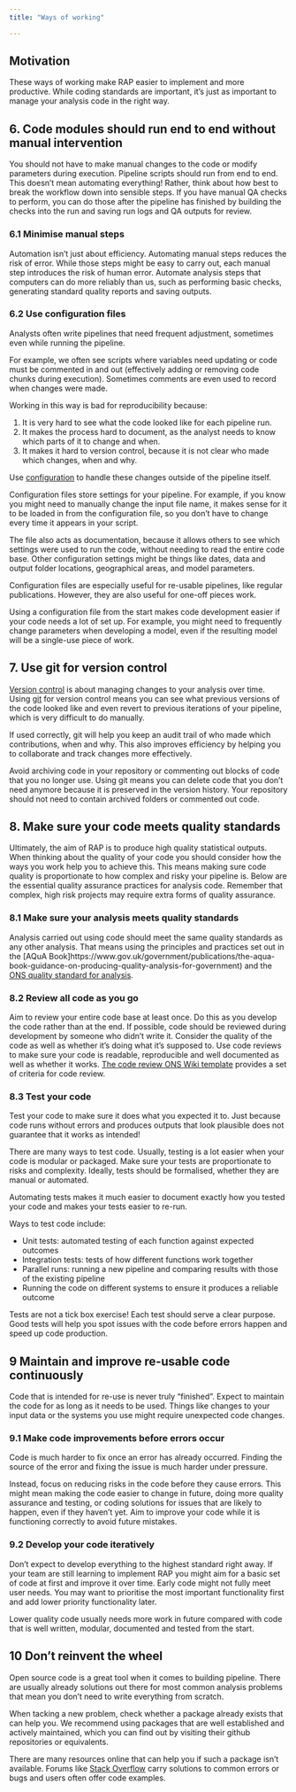 ```yaml
---
title: "Ways of working"

---
```


## Motivation

These ways of working make RAP easier to implement and more productive. While coding standards are important, it’s just as important to manage your analysis code in the right way. 

## 6.	Code modules should run end to end without manual intervention
You should not have to make manual changes to the code or modify parameters during execution. Pipeline scripts should run from end to end. This doesn’t mean automating everything! Rather, think about how best to break the workflow down into sensible steps. If you have manual QA checks to perform, you can do those after the pipeline has finished by building the checks into the run and saving run logs and QA outputs for review.

### 6.1 Minimise manual steps
Automation isn’t just about efficiency. Automating manual steps reduces the risk of error. While those steps might be easy to carry out, each manual step introduces the risk of human error. Automate analysis steps that computers can do more reliably than us, such as performing basic checks, generating standard quality reports and saving outputs. 

### 6.2	Use configuration files
Analysts often write pipelines that need frequent adjustment, sometimes even while running the pipeline. 

For example, we often see scripts where variables need updating or code must be commented in and out (effectively adding or removing code chunks during execution). Sometimes comments are even used to record when changes were made. 

Working in this way is bad for reproducibility because:

1. It is very hard to see what the code looked like for each pipeline run.    
2. It makes the process hard to document, as the analyst needs to know which parts of it to change and when.    
3. It makes it hard to version control, because it is not clear who made which changes, when and why.    

Use [configuration](https://best-practice-and-impact.github.io/qa-of-code-guidance/configuration.html) to handle these changes outside of the pipeline itself. 

Configuration files store settings for your pipeline. For example, if you know you might need to manually change the input file name, it makes sense for it to be loaded in from the configuration file, so you don’t have to change every time it appears in your script. 

The file also acts as documentation, because it allows others to see which settings were used to run the code, without needing to read the entire code base. Other configuration settings might be things like dates, data and output folder locations, geographical areas, and model parameters. 

:::{.callout-tip}

Configuration files are especially useful for re-usable pipelines, like regular publications. However, they are also useful for one-off pieces work.    

Using a configuration file from the start makes code development easier if your code needs a lot of set up. For example, you might need to frequently change parameters when developing a model, even if the resulting model will be a single-use piece of work.

:::

## 7.	Use git for version control
[Version control](https://best-practice-and-impact.github.io/qa-of-code-guidance/version_control.html) is about managing changes to your analysis over time. Using [git](https://git-scm.com/) for version control means you can see what previous versions of the code looked like and even revert to previous iterations of your pipeline, which is very difficult to do manually. 

If used correctly, git will help you keep an audit trail of who made which contributions, when and why. This also improves efficiency by helping you to collaborate and track changes more effectively. 

Avoid archiving code in your repository or commenting out blocks of code that you no longer use. Using git means you can delete code that you don’t need anymore because it is preserved in the version history. Your repository should not need to contain archived folders or commented out code.

## 8. Make sure your code meets quality standards

Ultimately, the aim of RAP is to produce high quality statistical outputs. When thinking about the quality of your code you should consider how the ways you work help you to achieve this. This means making sure code quality is proportionate to how complex and risky your pipeline is. Below are the essential quality assurance practices for analysis code. Remember that complex, high risk projects may require extra forms of quality assurance.

### 8.1 Make sure your analysis meets quality standards
Analysis carried out using code should meet the same quality standards as any other analysis. That means using the principles and practices set out in the [AQuA Book]https://www.gov.uk/government/publications/the-aqua-book-guidance-on-producing-quality-analysis-for-government) and the [ONS quality standard for analysis](https://officenationalstatistics.sharepoint.com/sites/onswiki/SitePages/Quality_Standards.aspx). 

### 8.2 Review all code as you go
Aim to review your entire code base at least once. Do this as you develop the code rather than at the end. If possible, code should be reviewed during development by someone who didn’t write it. Consider the quality of the code as well as whether it’s doing what it’s supposed to. Use code reviews to make sure your code is readable, reproducible and well documented as well as whether it works. [The code review ONS Wiki template](https://officenationalstatistics.sharepoint.com/sites/onswiki/SitePages/Analysis-Standards-and-Pipelines-code-review-template.aspx) provides a set of criteria for code review.

### 8.3 Test your code
Test your code to make sure it does what you expected it to. Just because code runs without errors and produces outputs that look plausible does not guarantee that it works as intended!

There are many ways to test code. Usually, testing is a lot easier when your code is modular or packaged. Make sure your tests are proportionate to risks and complexity. Ideally, tests should be formalised, whether they are manual or automated. 

:::{.callout-tip}
Automating tests makes it much easier to document exactly how you tested your code and makes your tests easier to re-run. 

Ways to test code include:    

* Unit tests: automated testing of each function against expected outcomes    
* Integration tests: tests of how different functions work together    
* Parallel runs: running a new pipeline and comparing results with those of the existing pipeline    
* Running the code on different systems to ensure it produces a reliable outcome

:::

Tests are not a tick box exercise! Each test should serve a clear purpose.  Good tests will help you spot issues with the code before errors happen and speed up code production. 

## 9	Maintain and improve re-usable code continuously

Code that is intended for re-use is never truly “finished”. Expect to maintain the code for as long as it needs to be used. Things like changes to your input data or the systems you use might require unexpected code changes.

### 9.1 Make code improvements before errors occur
Code is much harder to fix once an error has already occurred. Finding the source of the error and fixing the issue is much harder under pressure. 

Instead, focus on reducing risks in the code before they cause errors. This might mean making the code easier to change in future, doing more quality assurance and testing, or coding solutions for issues that are likely to happen, even if they haven't yet. Aim to improve your code while it is functioning correctly to avoid future mistakes. 

### 9.2	Develop your code iteratively
Don’t expect to develop everything to the highest standard right away. If your team are still learning to implement RAP you might aim for a basic set of code at first and improve it over time.  Early code might not fully meet user needs. You may want to prioritise the most important functionality first and add lower priority functionality later.

:::{.callout-caution}

Lower quality code usually needs more work in future compared with code that is well written, modular, documented and tested from the start. 

:::

## 10 Don't reinvent the wheel

Open source code is a great tool when it comes to building pipeline. There are usually already solutions out there for most common analysis problems that mean you don’t need to write everything from scratch. 

When tacking a new problem, check whether a package already exists that can help you. We recommend using packages that are well established and actively maintained, which you can find out by visiting their github repositories or equivalents.

There are many resources online that can help you if such a package isn’t available. Forums like [Stack Overflow](https://stackoverflow.com/) carry solutions to common errors or bugs and users often offer code examples.
